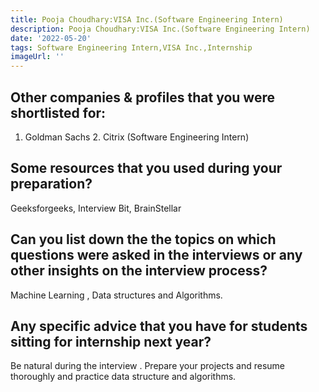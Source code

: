 ```yaml
---
title: Pooja Choudhary:VISA Inc.(Software Engineering Intern)
description: Pooja Choudhary:VISA Inc.(Software Engineering Intern)
date: '2022-05-20'
tags: Software Engineering Intern,VISA Inc.,Internship
imageUrl: ''
---
```


## Other companies & profiles that you were shortlisted for:
1. Goldman Sachs   2. Citrix  (Software Engineering Intern)

## Some resources that you used during your preparation?
Geeksforgeeks, Interview Bit, BrainStellar

## Can you list down the the topics on which questions were asked in the interviews or any other insights on the interview process?
Machine Learning  ,  Data structures and Algorithms.
## Any specific advice that you have for students sitting for internship next year?
Be natural during the interview . Prepare your projects and resume thoroughly and practice data structure and algorithms.

